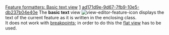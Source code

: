 [[Property:title|Feature formatters: Basic text view]]
[[Property:weight|1]]
[[Property:uuid|ad171d9e-9d67-7fb9-10e5-db237b04e40e]]
The '''basic text''' view [[Image:view-editor-feature-icon]] displays the text of the current feature as it is written in the enclosing class. <br/>
It does not work with [[Breakpoints|breakpoints]]; in order to do this the [[Feature formatters: Flat view|flat view]] has to be used. 


{{note|This view is not available to .NET features which are imported through by means of an assembly. This is because the assembly '''.exe''' or '''.dll''' exposes only the interface methods and therefore is no feature implementation to display. The feature interface may be viewed, in a clickable format using the Flat View. }}


{{seealso|<br/>
[[Class formatters: Basic text view|Class basic text view]]  }}




